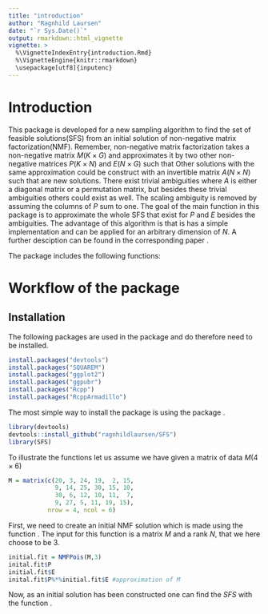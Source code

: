 ```yaml
---
title: "introduction"
author: "Ragnhild Laursen"
date: "`r Sys.Date()`"
output: rmarkdown::html_vignette
vignette: >
  %\VignetteIndexEntry{introduction.Rmd}
  %\VignetteEngine{knitr::rmarkdown}
  \usepackage[utf8]{inputenc}
---
```

# Introduction
This package is developed for a new sampling algorithm to find the set of feasible solutions(SFS) from an initial solution of non-negative matrix factorization(NMF). Remember, non-negative matrix factorization takes a non-negative matrix $M(K \times G)$ and approximates it by two other non-negative matrices $P(K \times N)$ and $E(N \times G)$ such that
\begin{equation*}
M \approx PE.
\end{equation*}
Other solutions with the same approximation could be construct with an invertible matrix $A(N \times N)$ such that 
\begin{equation*}
    \tilde{P} = PA \geq 0 \quad \tilde{E} = A^{-1}E \geq 0,
\end{equation*}
are new solutions. There exist trivial ambiguities where $A$ is either a diagonal matrix or a permutation matrix, but besides these trivial ambiguities others could exist as well. The scaling ambiguity is removed by assuming the columns of $P$ sum to one. The goal of the main function \texttt{sampleSFS()} in this package is to approximate the whole SFS that exist for $P$ and $E$ besides the ambiguities. The advantage of this algorithm is that is has a simple implementation and can be applied for an arbitrary dimension of $N$. A further desciption can be found in the corresponding paper \textit{R. Laursen and A. Hobolth, A sampling algorithm to compute the set of feasible solutions for non-negative matrix factorization for an arbitrary rank.}.

The package includes the following functions:
\begin{itemize}
\item \texttt{sampleSFS} is the main function that can find the SFS from an inital NMF
\item \texttt{NMFPois} can find an initial NMF solution from a data matrix
\item \texttt{gkl.dev} is an internal function for \texttt{NMFPois}, that calculates the generalized Kullback-Leibler
\item \texttt{plotSFS} will plot the SFS  
\item \texttt{samplesToSVD} will transform SFS solutions from \texttt{sampleSFS} relative to SVD solution
\end{itemize}

# Workflow of the package

## Installation 

The following packages are used in the package \textbf{SFS} and do therefore need to be installed.
```r
install.packages("devtools")
install.packages("SQUAREM")
install.packages("ggplot2")
install.packages("ggpubr")
install.packages("Rcpp")
install.packages("RcppArmadillo")
```

The most simple way to install the package is using the package \textbf{devtools}.

```r
library(devtools)
devtools::install_github("ragnhildlaursen/SFS")
library(SFS)
```
To illustrate the functions let us assume we have given a matrix of data $M (4 \times 6)$
```r
M = matrix(c(20, 3, 24, 19,  2, 15, 
             9, 14, 25, 30, 15, 10,
             30, 6, 12, 10, 11,  7,
             9, 27, 5, 11, 19, 15),
           nrow = 4, ncol = 6)
```

First, we need to create an initial NMF solution which is made using the function \texttt{NMFPois}. The input for this function is a matrix $M$ and a rank $N$, that we here choose to be $3$.

```r
initial.fit = NMFPois(M,3)
inital.fit$P
initial.fit$E
inital.fit$P%*%initial.fit$E #approximation of M
```

Now, as an initial solution has been constructed one can find the $SFS$ with the function \texttt{sampleSFS}. 









